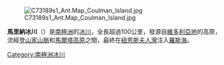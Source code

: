 [[Image:C73189s1_Ant.Map_Coulman_Island.jpg|thumb]]

'''馬里納冰川'''（{{lang-en|Mariner Glacier}}）是[[南極洲|南極洲]]的[[冰川|冰川]]，全長超過100公里，發源自[[維多利亞地|維多利亞地]]的高原，流經[[登山家山脈|登山家山脈]]和[[馬爾塔高原|馬爾塔高原]]之間，最終在[[紐恩斯夫人灣|紐恩斯夫人灣]]注入[[羅斯海|羅斯海]]。

{{coord|73|15|S|167|30|E|display=title}}

{{DEFAULTSORT:Mariner Glacier}}
[[Category:南極洲冰川|Category:南極洲冰川]]


{{BorchgrevinkCoast-geo-stub}}